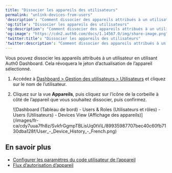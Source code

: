 ```yaml
---
title: "Dissocier les appareils des utilisateurs"
permalink: "unlink-devices-from-users"
'description': "Comment dissocier des appareils attribués à un utilisateur en utilisant Auth0 Dashboard."
'og:title': "Dissocier les appareils des utilisateurs"
'og:description': "Comment dissocier des appareils attribués à un utilisateur en utilisant Auth0 Dashboard."
'og:image': "https://cdn2.auth0.com/docs/1.14567.0/img/share-image.png"
'twitter:title': "Dissocier les appareils des utilisateurs"
'twitter:description': "Comment dissocier des appareils attribués à un utilisateur en utilisant Auth0 Dashboard."
---
```


Vous pouvez dissocier les appareils attribués à un utilisateur en utilisant <Tooltip href="/docs/fr-ca/glossary?term=auth0-dashboard" tip="Auth0 Dashboard
Principal produit d’Auth0 pour configurer vos services." cta="Voir le glossaire">Auth0 Dashboard</Tooltip>. Cela révoquera le jeton d’actualisation de l’appareil sélectionné.

1. Accédez à [Dashboard > Gestion des utilisateurs > Utilisateurs](https://manage.auth0.com/#/users) et cliquez sur le nom de l’utilisateur.
2. Cliquez sur la vue **Appareils**, puis cliquez sur l’icône de la corbeille à côté de l’appareil que vous souhaitez dissocier, puis confirmez.

   <Frame>![Dashboard (Tableau de bord) - Users & Roles (Utilisateurs et rôles) - Users (Utilisateurs) - Devices View (Affichage des appareils)](/images/fr-ca/cdy7uua7fh8z/SvkfrGgmpTBLisUq0tViL/89935987707bec40c60fb7130dba128f/User_-_Device_History_-_French.png)</Frame>

## En savoir plus

* [Configurer les paramètres du code utilisateur de l’appareil](/docs/fr-ca/get-started/tenant-settings/configure-device-user-code-settings)
* [Flux d’autorisation d’appareil](/docs/fr-ca/get-started/authentication-and-authorization-flow/device-authorization-flow)